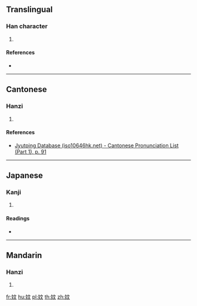 {{character info/new}}
==Translingual==

===Han character===
{{Han char|rn=38|rad=女|as=04|sn=7|four=40441|canj=VYK|ids=⿰女文}}

# {{defn|Han|sort=女04}}

====References====
* {{Han ref|kx=0256.120|dkj=06078|dj=0520.110|hdz=21033.030|uh=598F|ud=22927|bh=CAB9|bd=51897}}

----

==Cantonese==

===Hanzi===
{{yue-hanzi|jyut=[[man6]]|y=man6}}

# {{defn|lang=yue|sort=女04}}

====References====
* [http://www.iso10646hk.net/jp/document/download.jsp Jyutping Database (iso10646hk.net) - Cantonese Pronunciation List (Part 1), p. 91]

----

==Japanese==

===Kanji===
{{ja-kanji|grade=|rs=女04}}

# {{defn|lang=ja|sort=女04}}

====Readings====
* {{ja-readings|on=[[ぶん]] (bun), [[もん]] (mon)|kun=[[うまれる]] (umareru)}}

----

==Mandarin==

===Hanzi===
{{cmn-hanzi|pin=[[wèn]] ([[wen4]])|wg=wen<sup>4</sup>}}

# {{defn|lang=cmn|sort=女04}}

[[fr:妏]]
[[hu:妏]]
[[pl:妏]]
[[th:妏]]
[[zh:妏]]